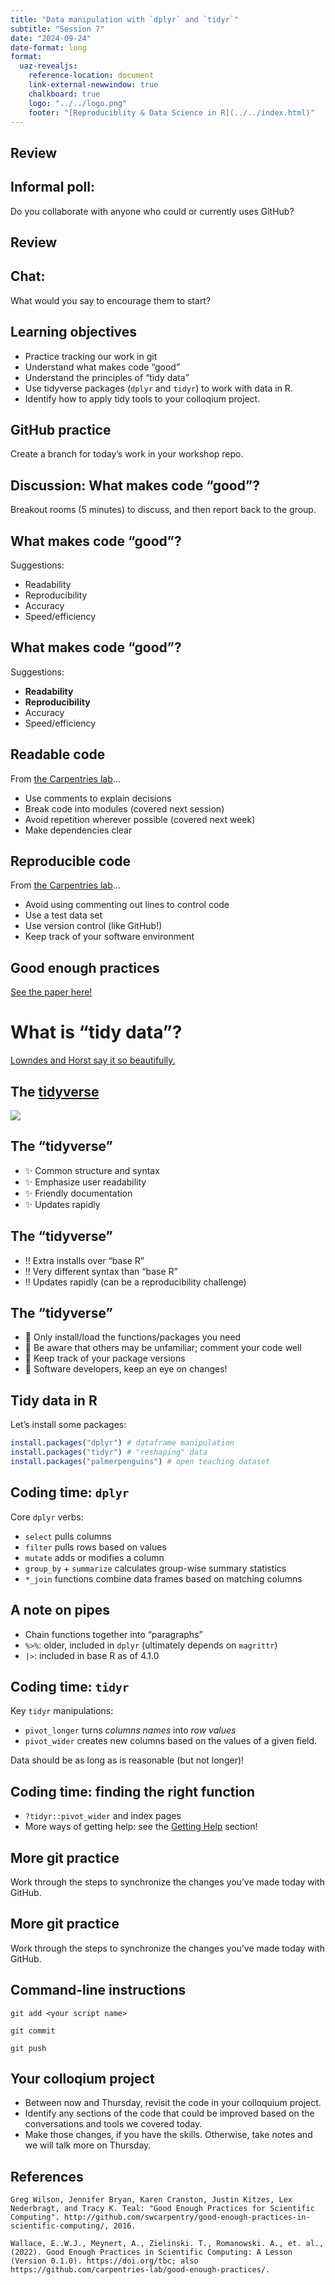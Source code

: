 ```yaml
---
title: "Data manipulation with `dplyr` and `tidyr`"
subtitle: "Session 7"
date: "2024-09-24"
date-format: long
format:
  uaz-revealjs:
    reference-location: document
    link-external-newwindow: true
    chalkboard: true
    logo: "../../logo.png"
    footer: "[Reproduciblity & Data Science in R](../../index.html)"
---
```


## Review

::: callout-note
## Informal poll:

Do you collaborate with anyone who could or currently uses GitHub?
:::

## Review

::: callout-note
## Chat:

What would you say to encourage them to start?
:::

## Learning objectives

::: incremental
-   Practice tracking our work in git
-   Understand what makes code "good"
-   Understand the principles of "tidy data"
-   Use tidyverse packages (`dplyr` and `tidyr`) to work with data in R.
-   Identify how to apply tidy tools to your colloqium project.
:::

## GitHub practice

Create a branch for today's work in your workshop repo.

## Discussion: What makes code "good"?

Breakout rooms (5 minutes) to discuss, and then report back to the group.

## What makes code "good"?

Suggestions:

::: incremental
-   Readability
-   Reproducibility
-   Accuracy
-   Speed/efficiency
:::

## What makes code "good"?

Suggestions:

-   **Readability**
-   **Reproducibility**
-   Accuracy
-   Speed/efficiency

## Readable code

From [the Carpentries lab](https://carpentries-lab.github.io/good-enough-practices/03-software.html)...

::: incremental
-   Use comments to explain decisions
-   Break code into modules (covered next session)
-   Avoid repetition wherever possible (covered next week)
-   Make dependencies clear
:::

## Reproducible code

From [the Carpentries lab](https://carpentries-lab.github.io/good-enough-practices/03-software.html)...

::: incremental
-   Avoid using commenting out lines to control code
-   Use a test data set
-   Use version control (like GitHub!)
-   Keep track of your software environment
:::

## Good enough practices

[See the paper here!](http://github.com/swcarpentry/good-enough-practices-in-scientific-computing/)

# What is "tidy data"?

[Lowndes and Horst say it so beautifully.](https://docs.google.com/presentation/d/1N7hKepabvl9OrHjvGJWPjUsfzVdB5xzV5AsFndgSwms/edit#slide=id.p)

## The [tidyverse](https://www.tidyverse.org/)

[![](tidyverse.png)](https://www.tidyverse.org/)

## The "tidyverse"

::: incremental
-   ✨ Common structure and syntax
-   ✨ Emphasize user readability
-   ✨ Friendly documentation
-   ✨ Updates rapidly
:::

## The "tidyverse"

::: incremental
-   ‼️ Extra installs over "base R"
-   ‼️ Very different syntax than "base R"
-   ‼️ Updates rapidly (can be a reproducibility challenge)
:::

## The "tidyverse"

::: incremental
-   🧭 Only install/load the functions/packages you need
-   🧭 Be aware that others may be unfamiliar; comment your code well
-   🧭 Keep track of your package versions
-   🧭 Software developers, keep an eye on changes!
:::

## Tidy data in R

Let's install some packages:

``` r
install.packages("dplyr") # dataframe manipulation
install.packages("tidyr") # "reshaping" data
install.packages("palmerpenguins") # open teaching dataset
```

<!-- ## Coding time: Data types in R -->

<!-- Key points: -->

<!-- -   Major data types in R include characters, integers, double (numeric), Boolean (T/F), and factors. -->

<!-- -   Common tabular formats are `data.frame` or `tibble` -->

<!-- -   You can perform "vectorized" operations on whole vectors (or columns) at once. -->

<!-- -   Missing data are handled as `NA`s. -->

## Coding time: `dplyr`

Core `dplyr` verbs:

-   `select` pulls columns
-   `filter` pulls rows based on values
-   `mutate` adds or modifies a column
-   `group_by` + `summarize` calculates group-wise summary statistics
-   `*_join` functions combine data frames based on matching columns

## A note on pipes

-   Chain functions together into "paragraphs"
-   `%>%`: older, included in `dplyr` (ultimately depends on `magrittr`)
-   `|>`: included in base R as of 4.1.0

## Coding time: `tidyr`

Key `tidyr` manipulations:

-   `pivot_longer` turns *columns names* into *row values*
-   `pivot_wider` creates new columns based on the values of a given field.

::: callout-note
Data should be as long as is reasonable (but not longer)!
:::

## Coding time: finding the right function

-   `?tidyr::pivot_wider` and index pages
-   More ways of getting help: see the [Getting Help](../11-getting-help/slides.html) section!

## More git practice

Work through the steps to synchronize the changes you've made today with GitHub.

## More git practice

Work through the steps to synchronize the changes you've made today with GitHub.

::: {.callout-tip collapse="true"}
## Command-line instructions

`git add <your script name>`

`git commit`

`git push`
:::

## Your colloqium project

-   Between now and Thursday, revisit the code in your colloquium project.
-   Identify any sections of the code that could be improved based on the conversations and tools we covered today.
-   Make those changes, if you have the skills. Otherwise, take notes and we will talk more on Thursday.

## References

```         
Greg Wilson, Jennifer Bryan, Karen Cranston, Justin Kitzes, Lex Nederbragt, and Tracy K. Teal: "Good Enough Practices for Scientific Computing". http://github.com/swcarpentry/good-enough-practices-in-scientific-computing/, 2016.
```

```         
Wallace, E..W.J., Meynert, A., Zielinski. T., Romanowski. A., et. al., (2022). Good Enough Practices in Scientific Computing: A Lesson (Version 0.1.0). https://doi.org/tbc; also https://github.com/carpentries-lab/good-enough-practices/.
```
